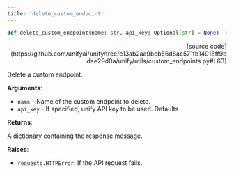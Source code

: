 ```yaml
---
title: 'delete_custom_endpoint'
---
```


```python
def delete_custom_endpoint(name: str, api_key: Optional[str] = None) -> Dict[str, str]:
```

<p align="right">[source code](https://github.com/unifyai/unify/tree/e13ab2aa9bcb56d8ac571fb14918ff9bdee29d0a/unify/utils/custom_endpoints.py#L63)</p>

Delete a custom endpoint.

**Arguments**:

- `name` - Name of the custom endpoint to delete.
- `api_key` - If specified, unify API key to be used. Defaults



**Returns**:

A dictionary containing the response message.



**Raises**:

- `requests.HTTPError`: If the API request fails.